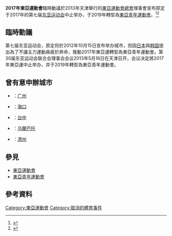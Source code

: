 '''2017年東亞運動會'''臨時動議於2013年天津舉行的[[東亞運動會總會|東亞運動會總會]]理事會宣布原定于2017年的第七届[[东亚运动会|东亚运动会]]中止举办，于2019年轉型為[[東亞青年運動會|東亞青年運動會]]。<ref>{{Cite web |url=http://www.cna.com.tw/News/aSaM/201305210413-1.aspx# |title=東亞運將轉型 天津成末代 |access-date=2013-05-22 |archive-url=https://web.archive.org/web/20131006160318/http://www.cna.com.tw/News/aSaM/201305210413-1.aspx |archive-date=2013-10-06 |dead-url=yes }}</ref><ref>{{Cite web |url=http://tw.sports.yahoo.com/news/%E6%9D%B1%E4%BA%9E%E9%81%8B%E8%AE%8A%E8%BA%AB%E6%9D%B1%E4%BA%9E%E9%9D%92%E9%81%8B-%E4%B8%AD%E5%B8%82%E7%BA%8C%E7%88%AD%E8%BE%A6-004204702.html |title=東亞運變身東亞青運 中市續爭辦 |accessdate=2013-05-22 |archive-date=2013-10-19 |archive-url=https://web.archive.org/web/20131019065123/http://tw.sports.yahoo.com/news/%E6%9D%B1%E4%BA%9E%E9%81%8B%E8%AE%8A%E8%BA%AB%E6%9D%B1%E4%BA%9E%E9%9D%92%E9%81%8B-%E4%B8%AD%E5%B8%82%E7%BA%8C%E7%88%AD%E8%BE%A6-004204702.html |dead-url=yes }}</ref>

== 臨時動議 ==
第七届东亚运动会，原定将於2012年10月15日宣布举办城市，但因[[日本|日本]]與[[韩国|韩国]]提出為了不讓主力運動員疲於奔命，推動2017年東亞運轉型為東亞青年運動會。第30届东亚运动会联合会理事会会议2013年5月16日在天津召开，会议决定將2017年東亞運中止举办，并于2019年轉型為東亞青年運動會。

==曾有意申辦城市==
*{{CHN}}：[[广州|广州]]
*{{CHN}}：[[海口|海口]]
*{{TPE}}：[[台中|台中]]
*{{MGL}}：[[乌蘭巴托|乌蘭巴托]]
*{{KOR}}：[[清州|清州]]

== 參見 ==
*[[東亞運動會|東亞運動會]]
*[[東亞青年運動會|東亞青年運動會]]

==參考資料==
{{reflist}}

{{體育小作品}}
{{東亞運動會}}
{{亚洲运动会}}

[[Category:東亞運動會|Category:東亞運動會]]
[[Category:取消的體育事件|Category:取消的體育事件]]